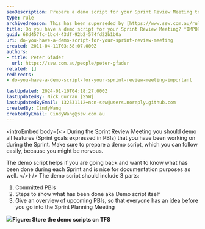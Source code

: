 ```yaml
---
seoDescription: Prepare a demo script for your Sprint Review Meeting to showcase progress and plan ahead effectively.
type: rule
archivedreason: This has been superseded by [https://www.ssw.com.au/rules/meeting-do-you-know-what-to-prepare-for-each-meeting](/rules/meeting-do-you-know-what-to-prepare-for-each-meeting)
title: Do you have a demo script for your Sprint Review Meeting? *IMPORTANT*
guid: 68d457fc-1bc4-43df-92b2-574fd22b1b0a
uri: do-you-have-a-demo-script-for-your-sprint-review-meeting
created: 2011-04-11T03:38:07.000Z
authors:
- title: Peter Gfader
  url: https://ssw.com.au/people/peter-gfader
related: []
redirects:
- do-you-have-a-demo-script-for-your-sprint-review-meeting-important

lastUpdated: 2024-01-10T04:18:27.000Z
lastUpdatedBy: Nick Curran [SSW]
lastUpdatedByEmail: 132531112+ncn-ssw@users.noreply.github.com
createdBy: CindyWang
createdByEmail: CindyWang@ssw.com.au
---
```


<introEmbed
  body={<>
During the Sprint Review Meeting you should demo all features (Sprint goals expressed in PBIs) that you have been working on during the Sprint. Make sure to prepare a demo script, which you can follow easily, because you might be nervous.

The demo script helps if you are going back and want to know what has been done during each Sprint and is nice for documentation purposes as well.
  </>}
/>
The demo script should include 3 parts:

1. Committed PBIs
2. Steps to show what has been done aka Demo script itself
3. Give an overview of upcoming PBIs, so that everyone has an idea before you go into the Sprint Planning Meeting

![](/uploads/rules/do-you-have-a-demo-script-for-your-sprint-review-meeting/StoreDemoScriptInTFS.jpg)**Figure: Store the demo scripts on TFS**
